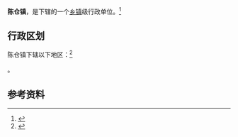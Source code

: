 {{中国乡级行政区|61/03/03/100/000}}

'''陈仓镇'''，是{{PRC admin/fullname|61/03/03/100/000|3}}下辖的一个[[乡镇|乡镇]]级行政单位。<ref>{{PRC admin/ref sgc|{{PRC admin/parent|61/03/03/100/000}}}}</ref>

== 行政区划 ==

陈仓镇下辖以下地区：<ref>{{PRC admin/ref sgc|61/03/03/100/000}}</ref>

{{PRC admin/children|61/03/03/100/000}}。

== 参考资料 ==

{{reflist}}

{{行政区划小作品}}
{{PRC admin/navcat|61/03/03/100/000}}